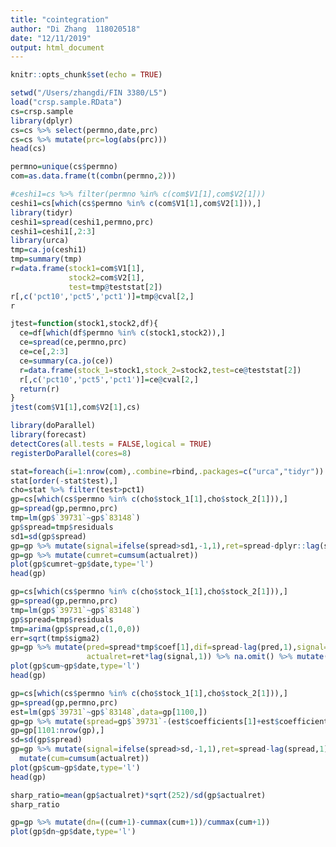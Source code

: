 ```yaml
---
title: "cointegration"
author: "Di Zhang  118020518"
date: "12/11/2019"
output: html_document
---
```


```r
knitr::opts_chunk$set(echo = TRUE)
```

```r
setwd("/Users/zhangdi/FIN 3380/L5")
load("crsp.sample.RData")
cs=crsp.sample
library(dplyr)
cs=cs %>% select(permno,date,prc)
cs=cs %>% mutate(prc=log(abs(prc)))
head(cs)
```

```r
permno=unique(cs$permno)
com=as.data.frame(t(combn(permno,2)))
```

```r
#ceshi1=cs %>% filter(permno %in% c(com$V1[1],com$V2[1]))
ceshi1=cs[which(cs$permno %in% c(com$V1[1],com$V2[1])),]
library(tidyr)
ceshi1=spread(ceshi1,permno,prc)
ceshi1=ceshi1[,2:3]
library(urca)
tmp=ca.jo(ceshi1)
tmp=summary(tmp)
r=data.frame(stock1=com$V1[1],
             stock2=com$V2[1],
             test=tmp@teststat[2])
r[,c('pct10','pct5','pct1')]=tmp@cval[2,]
r
```

```r
jtest=function(stock1,stock2,df){
  ce=df[which(df$permno %in% c(stock1,stock2)),]
  ce=spread(ce,permno,prc)
  ce=ce[,2:3]
  ce=summary(ca.jo(ce))
  r=data.frame(stock_1=stock1,stock_2=stock2,test=ce@teststat[2])
  r[,c('pct10','pct5','pct1')]=ce@cval[2,]
  return(r)
}
jtest(com$V1[1],com$V2[1],cs)
```

```r
library(doParallel)
library(forecast)
detectCores(all.tests = FALSE,logical = TRUE)
registerDoParallel(cores=8)
```

```r
stat=foreach(i=1:nrow(com),.combine=rbind,.packages=c("urca","tidyr")) %dopar% jtest(com$V1[i],com$V2[i],cs)
stat[order(-stat$test),]
cho=stat %>% filter(test>pct1)
gp=cs[which(cs$permno %in% c(cho$stock_1[1],cho$stock_2[1])),]
gp=spread(gp,permno,prc)
tmp=lm(gp$`39731`~gp$`83148`)
gp$spread=tmp$residuals
sd1=sd(gp$spread)
gp=gp %>% mutate(signal=ifelse(spread>sd1,-1,1),ret=spread-dplyr::lag(spread,1),actualret=ret*dplyr::lag(signal,1)) %>% na.omit()
gp=gp %>% mutate(cumret=cumsum(actualret))
plot(gp$cumret~gp$date,type='l')
head(gp)
```

```r
gp=cs[which(cs$permno %in% c(cho$stock_1[1],cho$stock_2[1])),]
gp=spread(gp,permno,prc)
tmp=lm(gp$`39731`~gp$`83148`)
gp$spread=tmp$residuals
tmp=arima(gp$spread,c(1,0,0))
err=sqrt(tmp$sigma2)
gp=gp %>% mutate(pred=spread*tmp$coef[1],dif=spread-lag(pred,1),signal=ifelse(dif>err,-1,1),ret=spread-lag(spread,1),
                 actualret=ret*lag(signal,1)) %>% na.omit() %>% mutate(cum=cumsum(actualret))
plot(gp$cum~gp$date,type='l')
head(gp)
```

```r
gp=cs[which(cs$permno %in% c(cho$stock_1[1],cho$stock_2[1])),]
gp=spread(gp,permno,prc)
est=lm(gp$`39731`~gp$`83148`,data=gp[1100,])
gp=gp %>% mutate(spread=gp$`39731`-(est$coefficients[1]+est$coefficients[2]*gp$`83148`))
gp=gp[1101:nrow(gp),]
sd=sd(gp$spread)
gp=gp %>% mutate(signal=ifelse(spread>sd,-1,1),ret=spread-lag(spread,1),actualret=ret*lag(signal,1)) %>% na.omit() %>%
  mutate(cum=cumsum(actualret))
plot(gp$cum~gp$date,type='l')
head(gp)
```

```r
sharp_ratio=mean(gp$actualret)*sqrt(252)/sd(gp$actualret)
sharp_ratio
```

```r
gp=gp %>% mutate(dn=((cum+1)-cummax(cum+1))/cummax(cum+1))
plot(gp$dn~gp$date,type='l')
```

